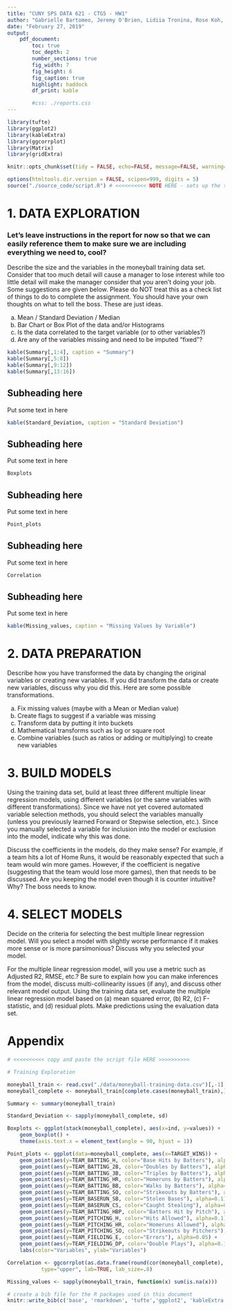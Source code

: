 ```yaml
---
title: "CUNY SPS DATA 621 - CTG5 - HW1"
author: "Gabrielle Bartomeo, Jeremy O'Brien, Lidiia Tronina, Rose Koh, Betsy Rosalen"
date: "February 27, 2019"
output:
    pdf_document:
        toc: true
        toc_depth: 2
        number_sections: true
        fig_width: 7
        fig_height: 6
        fig_caption: true
        highlight: haddock
        df_print: kable

        #css: ./reports.css
---
```


```r
library(tufte)
library(ggplot2)
library(kableExtra)
library(ggcorrplot)
library(Matrix)
library(gridExtra)

knitr::opts_chunk$set(tidy = FALSE, echo=FALSE, message=FALSE, warning=FALSE) # <<<<<<<<<< SET UP ALL REPORT CHUNK OPTIONS HERE - invalidates cache when the tufte version changes, sets all chunks to not show any code, warnings, or messages in the body of the report.

options(htmltools.dir.version = FALSE, scipen=999, digits = 5)
source("./source_code/script.R") # <<<<<<<<<< NOTE HERE - sets up the script file
```

# 1. DATA EXPLORATION

### Let's leave instructions in the report for now so that we can easily reference them to make sure we are including everything we need to, cool?

Describe the size and the variables in the moneyball training data set. Consider that too much detail will cause a manager to lose interest while too little detail will make the manager consider that you aren't doing your job. Some suggestions are given below. Please do NOT treat this as a check list of things to do to complete the assignment. You should have your own thoughts on what to tell the boss. These are just ideas.

a. Mean / Standard Deviation / Median
b. Bar Chart or Box Plot of the data and/or Histograms
c. Is the data correlated to the target variable (or to other variables?)
d. Are any of the variables missing and need to be imputed "fixed"?

```r
kable(Summary[,1:4], caption = "Summary")
kable(Summary[,5:8])
kable(Summary[,9:12])
kable(Summary[,13:16])
```

## Subheading here

Put some text in here

```r
kable(Standard_Deviation, caption = "Standard Deviation")
```

## Subheading here

Put some text in here

```r
Boxplots
```

## Subheading here

Put some text in here

```r
Point_plots
```

## Subheading here

Put some text in here

```r
Correlation
```

## Subheading here

Put some text in here

```r
kable(Missing_values, caption = "Missing Values by Variable")
```


# 2. DATA PREPARATION

Describe how you have transformed the data by changing the original variables or creating new variables. If you did transform the data or create new variables, discuss why you did this. Here are some possible transformations.

a. Fix missing values (maybe with a Mean or Median value)
b. Create flags to suggest if a variable was missing
c. Transform data by putting it into buckets
d. Mathematical transforms such as log or square root
e. Combine variables (such as ratios or adding or multiplying) to create new variables


# 3. BUILD MODELS

Using the training data set, build at least three different multiple linear regression models, using different variables (or the same variables with different transformations). Since we have not yet covered automated variable selection methods, you should select the variables manually (unless you previously learned Forward or Stepwise selection, etc.). Since you manually selected a variable for inclusion into the model or exclusion into the model, indicate why this was done.

Discuss the coefficients in the models, do they make sense? For example, if a team hits a lot of Home Runs, it would be reasonably expected that such a team would win more games. However, if the coefficient is negative (suggesting that the team would lose more games), then that needs to be discussed. Are you keeping the model even though it is counter intuitive? Why? The boss needs to know.


# 4. SELECT MODELS

Decide on the criteria for selecting the best multiple linear regression model. Will you select a model with slightly worse performance if it makes more sense or is more parsimonious? Discuss why you selected your model.

For the multiple linear regression model, will you use a metric such as Adjusted R2, RMSE, etc.? Be sure to explain how you can make inferences from the model, discuss multi-collinearity issues (if any), and discuss other relevant model output. Using the training data set, evaluate the multiple linear regression model based on (a) mean squared error, (b) R2, (c) F-statistic, and (d) residual plots. Make predictions using the evaluation data set.

# Appendix

```r

# <<<<<<<<<< copy and paste the script file HERE >>>>>>>>>>

# Training Exploration

moneyball_train <- read.csv("./data/moneyball-training-data.csv")[,-1] # use me
moneyball_complete <- moneyball_train[complete.cases(moneyball_train),]

Summary <- summary(moneyball_train)

Standard_Deviation <- sapply(moneyball_complete, sd)

Boxplots <- ggplot(stack(moneyball_complete), aes(x=ind, y=values)) + 
    geom_boxplot() +
    theme(axis.text.x = element_text(angle = 90, hjust = 1))

Point_plots <- ggplot(data=moneyball_complete, aes(x=TARGET_WINS)) +
    geom_point(aes(y=TEAM_BATTING_H, color="Base Hits by Batters"), alpha=0.1) +
    geom_point(aes(y=TEAM_BATTING_2B, color="Doubles by Batters"), alpha=0.1) +
    geom_point(aes(y=TEAM_BATTING_3B, color="Triples by Batters"), alpha=0.1) +
    geom_point(aes(y=TEAM_BATTING_HR, color="Homeruns by Batters"), alpha=0.1) +
    geom_point(aes(y=TEAM_BATTING_BB, color="Walks by Batters"), alpha=0.1) +
    geom_point(aes(y=TEAM_BATTING_SO, color="Strikeouts by Batters"), alpha=0.1) +
    geom_point(aes(y=TEAM_BASERUN_SB, color="Stolen Bases"), alpha=0.1) +
    geom_point(aes(y=TEAM_BASERUN_CS, color="Caught Stealing"), alpha=0.1) +
    geom_point(aes(y=TEAM_BATTING_HBP, color="Batters Hit by Pitch"), alpha=0.1) +
    geom_point(aes(y=TEAM_PITCHING_H, color="Hits Allowed"), alpha=0.1) +
    geom_point(aes(y=TEAM_PITCHING_HR, color="Homeruns Allowed"), alpha=0.1) +
    geom_point(aes(y=TEAM_PITCHING_SO, color="Strikeouts by Pitchers"), alpha=0.1) +
    geom_point(aes(y=TEAM_FIELDING_E, color="Errors"), alpha=0.05) +
    geom_point(aes(y=TEAM_FIELDING_DP, color="Double Plays"), alpha=0.1) +
    labs(color="Variables", ylab="Variables")

Correlation <- ggcorrplot(as.data.frame(round(cor(moneyball_complete), 3)), 
           type="upper", lab=TRUE, lab_size=.8)

Missing_values <- sapply(moneyball_train, function(x) sum(is.na(x)))

```

```r
# create a bib file for the R packages used in this document
knitr::write_bib(c('base', 'rmarkdown', 'tufte','ggplot2', 'kableExtra', 'ggcorrplot', 'Matrix', 'gridExtra'), file = 'skeleton.bib')
```
